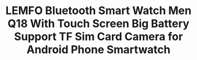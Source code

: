 ---
id: '32862038594'
title: >-
  LEMFO Bluetooth Smart Watch Men Q18 With Touch Screen Big Battery Support TF
  Sim Card Camera for Android Phone Smartwatch
description: ''
images:
  - >-
    ../../images/32862038594/0_LEMFO-Bluetooth-Smart-Watch-Men-Q18-With-Touch-Screen-Big-Battery-Support-TF-Sim-Card-Camera.jpg
  - >-
    ../../images/32862038594/1_LEMFO-Bluetooth-Smart-Watch-Men-Q18-With-Touch-Screen-Big-Battery-Support-TF-Sim-Card-Camera.jpg
  - >-
    ../../images/32862038594/2_LEMFO-Bluetooth-Smart-Watch-Men-Q18-With-Touch-Screen-Big-Battery-Support-TF-Sim-Card-Camera.jpg
  - >-
    ../../images/32862038594/3_LEMFO-Bluetooth-Smart-Watch-Men-Q18-With-Touch-Screen-Big-Battery-Support-TF-Sim-Card-Camera.jpg
  - >-
    ../../images/32862038594/4_LEMFO-Bluetooth-Smart-Watch-Men-Q18-With-Touch-Screen-Big-Battery-Support-TF-Sim-Card-Camera.jpg
pricing:
  price: null
  compareAt: null
  cost: null
  taxed: true
variants:
  - title: Color
    options:
      - optionId: '14:29'
        src: >-
          https://ae01.alicdn.com/kf/HTB198F4i4SYBuNjSspjq6x73VXaC/LEMFO-Bluetooth-Smart-Watch-Men-Q18-With-Touch-Screen-Big-Battery-Support-TF-Sim-Card-Camera.jpg
        text: White
      - optionId: '14:193'
        src: >-
          https://ae01.alicdn.com/kf/HTB1E0I.iMmTBuNjy1Xbq6yMrVXaZ/LEMFO-Bluetooth-Smart-Watch-Men-Q18-With-Touch-Screen-Big-Battery-Support-TF-Sim-Card-Camera.jpg
        text: Black
      - optionId: '14:350853'
        src: >-
          https://ae01.alicdn.com/kf/HTB1sZXFcrZnBKNjSZFrq6yRLFXa5/LEMFO-Bluetooth-Smart-Watch-Men-Q18-With-Touch-Screen-Big-Battery-Support-TF-Sim-Card-Camera.jpg
        text: Silver
      - optionId: '14:350850'
        src: >-
          https://ae01.alicdn.com/kf/HTB1T8VNi7yWBuNjy0Fpq6yssXXau/LEMFO-Bluetooth-Smart-Watch-Men-Q18-With-Touch-Screen-Big-Battery-Support-TF-Sim-Card-Camera.jpg
        text: Gold
  - title: Ships From
    options:
      - optionId: '200007763:201336100'
        text: China
      - optionId: '200007763:201336101'
        text: Germany
      - optionId: '200007763:201336104'
        text: Spain
      - optionId: '200007763:201336099'
        text: Australia
      - optionId: '200007763:201336342'
        text: France
      - optionId: '200007763:201336343'
        text: Italy
tags:
  - Display Size
  - 1.54inch
  - Movement Type
  - Electronic
  - Function
  - >-
    Passometer,Sleep Tracker,Calendar,Dial Call,Push Message,Alarm
    Clock,Month,24 hour instruction,Fitness Tracker,Answer Call,Message
    Reminder,Week,Call Reminder
  - Case Material
  - Alloy
  - Rear Camera
  - 0.3MP
  - Language
  - 'Russian,Portuguese,Spanish,English,German,Italian,French'
  - Battery Capacity
  - '>450mAh'
  - Type
  - On Wrist
  - CPU Model
  - MTK6261
  - Battery Detachable
  - 'Yes'
  - ROM
  - <128MB
  - Waterproof Grade
  - Life Waterproof
  - RAM
  - <128MB
  - Screen Shape
  - Square
  - Network Mode
  - 2g
  - Application Age Group
  - Adult
  - System
  - None
  - Style
  - Fashion
  - Band Material
  - Silica Gel
  - SIM Card Available
  - 'Yes'
  - Resolution
  - 240*240
  - Brand Name
  - LEMFO
  - Multiple Dials
  - 'Yes'
  - CPU Manufacturer
  - Mediatek
  - Compatibility
  - All Compatible
meta: null
---